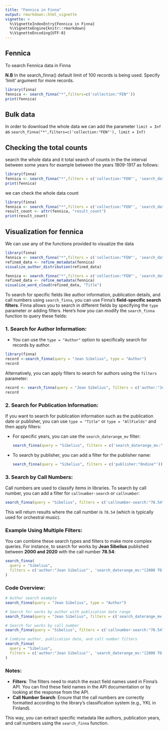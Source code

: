 ```yaml
---
title: "Fennica in Finna"
output: rmarkdown::html_vignette
vignette: >
  %\VignetteIndexEntry{Fennica in Finna}
  %\VignetteEngine{knitr::rmarkdown}
  %\VignetteEncoding{UTF-8}
---
```


## Fennica 

To search Fennica data in Finna

**N.B** In the search_finna() default limit of 100 records is being used. Specify 'limit' argument for more records.

```r
library(finna)
fennica <- search_finna("*",filters=c('collection:"FEN"'))
print(fennica)
```

## Bulk data

In order to download the whole data we can add the parameter `limit = Inf`
as `search_finna("*",filters=c('collection:"FEN"'), limit = Inf)`

## Checking the total counts

search the whole data and it total search of counts in the the interval between 
some years for example between the years 1809-1917 as follows:

```r
library(finna)
fennica <- search_finna("*",filters = c('collection:"FEN"', 'search_daterange_mv:"[1809 TO 1918]"'))
print(fennica)
```

we can check the whole data count

```r
library(finna)
fennica <- search_finna("*",filters = c('collection:"FEN"', 'search_daterange_mv:"[1809 TO 1918]"'))
result_count <- attr(fennica, "result_count")
print(result_count)
```

## Visualization for fennica

We can use any of the functions provided to visualize the data 
```r
library(finna)
fennica <- search_finna("*",filters = c('collection:"FEN"', 'search_daterange_mv:"[1809 TO 1918]"'))
refined_data <- refine_metadata(fennica)
visualize_author_distribution(refined_data)
```

```r
fennica <- search_finna("*",filters = c('collection:"FEN"', 'search_daterange_mv:"[1809 TO 1918]"'))
refined_data <- refine_metadata(fennica)
visualize_word_cloud(refined_data, "Title")
```

To search for specific fields like author information, publication details, and call numbers 
using `search_finna`, you can use Finna's **field-specific search filters**. Finna allows 
you to search in different fields by specifying the `type` parameter or adding filters. 
Here's how you can modify the `search_finna` function to query these fields:

### 1. **Search for Author Information:**

   - You can use the `type = "Author"` option to specifically search for records by author.

```r
library(finna)
record <-search_finna(query = "Jean Sibelius", type = "Author")
record
```

Alternatively, you can apply filters to search for authors using the `filters` parameter:

```r
record <- search_finna(query = "Jean Sibelius", filters = c('author:"Jean Sibelius"'))
record
```

### 2. **Search for Publication Information:**

   If you want to search for publication information such as the publication date or publisher, you can use `type = "Title"` or `type = "AllFields"` and then apply filters:

   - For specific years, you can use the `search_daterange_mv` filter:

     ```r
     search_finna(query = "Sibelius", filters = c('search_daterange_mv:"[2000 TO 2020]"'))
     ```

   - To search by publisher, you can add a filter for the publisher name:

     ```r
     search_finna(query = "Sibelius", filters = c('publisher:"Ondine"'))
     ```

### 3. **Search by Call Numbers:**

   Call numbers are used to classify items in libraries. To search by call number, you can add a filter for `callnumber-search` or `callnumber`:

   ```r
   search_finna(query = "Sibelius", filters = c('callnumber-search:"78.54"'))
   ```

   This will return results where the call number is `78.54` (which is typically used for orchestral music).

### Example Using Multiple Filters:
You can combine these search types and filters to make more complex queries. For instance, to search for works by **Jean Sibelius** published between **2000 and 2020** with the call number **78.54**:

```r
search_finna(
  query = "Sibelius",
  filters = c('author:"Jean Sibelius"', 'search_daterange_mv:"[2000 TO 2020]"', 'callnumber-search:"78.54"')
)
```

### Code Overview:

```r
# Author search example
search_finna(query = "Jean Sibelius", type = "Author")

# Search for works by author with publication date range
search_finna(query = "Jean Sibelius", filters = c('search_daterange_mv:"[2000 TO 2020]"'))

# Search for works by call number
search_finna(query = "Sibelius", filters = c('callnumber-search:"78.54"'))

# Combine author, publication date, and call number filters
search_finna(
  query = "Sibelius",
  filters = c('author:"Jean Sibelius"', 'search_daterange_mv:"[2000 TO 2020]"', 'callnumber-search:"78.54"')
)
```

### Notes:
- **Filters**: The filters need to match the exact field names used in Finna's API. You can find these field names in the API documentation or by looking at the response from the API.
- **Call Number Search**: Ensure that the call numbers are correctly formatted according to the library's classification system (e.g., YKL in Finland).
  
This way, you can extract specific metadata like authors, publication years, and call numbers using the `search_finna` function.
